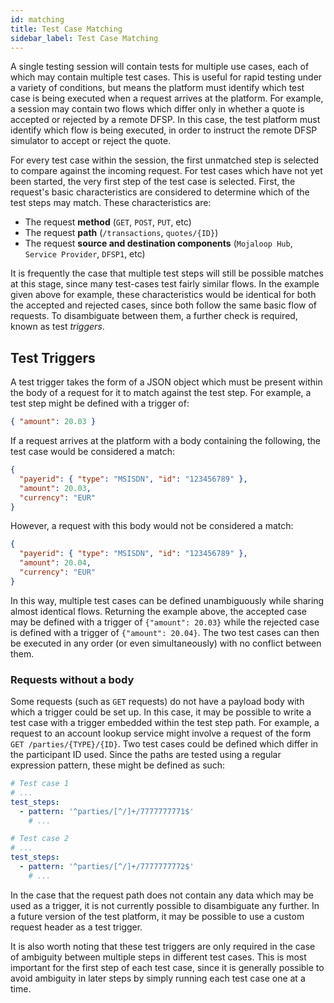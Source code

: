 ```yaml
---
id: matching
title: Test Case Matching
sidebar_label: Test Case Matching
---
```


A single testing session will contain tests for multiple use cases, each of
which may contain multiple test cases. This is useful for rapid testing under a
variety of conditions, but means the platform must identify which test case is
being executed when a request arrives at the platform. For example, a session
may contain two flows which differ only in whether a quote is accepted or
rejected by a remote DFSP. In this case, the test platform must identify which
flow is being executed, in order to instruct the remote DFSP simulator to accept
or reject the quote.

For every test case within the session, the first unmatched step is selected to
compare against the incoming request. For test cases which have not yet been
started, the very first step of the test case is selected. First, the request's
basic characteristics are considered to determine which of the test steps may
match. These characteristics are:

- The request **method** (`GET`, `POST`, `PUT`, etc)
- The request **path** (`/transactions`, `quotes/{ID}`)
- The request **source and destination components** (`Mojaloop Hub`,
  `Service Provider`, `DFSP1`, etc)

It is frequently the case that multiple test steps will still be possible
matches at this stage, since many test-cases test fairly similar flows. In the
example given above for example, these characteristics would be identical for
both the accepted and rejected cases, since both follow the same basic flow of
requests. To disambiguate between them, a further check is required, known as
test _triggers_.

## Test Triggers

A test trigger takes the form of a JSON object which must be present within the
body of a request for it to match against the test step. For example, a test
step might be defined with a trigger of:

```json
{ "amount": 20.03 }
```

If a request arrives at the platform with a body containing the following, the
test case would be considered a match:

```json
{
  "payerid": { "type": "MSISDN", "id": "123456789" },
  "amount": 20.03,
  "currency": "EUR"
}
```

However, a request with this body would not be considered a match:

```json
{
  "payerid": { "type": "MSISDN", "id": "123456789" },
  "amount": 20.04,
  "currency": "EUR"
}
```

In this way, multiple test cases can be defined unambiguously while sharing
almost identical flows. Returning the example above, the accepted case may be
defined with a trigger of `{"amount": 20.03}` while the rejected case is defined
with a trigger of `{"amount": 20.04}`. The two test cases can then be executed
in any order (or even simultaneously) with no conflict between them.

### Requests without a body

Some requests (such as `GET` requests) do not have a payload body with which a
trigger could be set up. In this case, it may be possible to write a test case
with a trigger embedded within the test step path. For example, a request to an
account lookup service might involve a request of the form
`GET /parties/{TYPE}/{ID}`. Two test cases could be defined which differ in the
participant ID used. Since the paths are tested using a regular expression
pattern, these might be defined as such:

```yaml
# Test case 1
# ...
test_steps:
  - pattern: '^parties/[^/]+/7777777771$'
	# ...

# Test case 2
# ...
test_steps:
  - pattern: '^parties/[^/]+/7777777772$'
	# ...
```

In the case that the request path does not contain any data which may be used as
a trigger, it is not currently possible to disambiguate any further. In a future
version of the test platform, it may be possible to use a custom request header
as a test trigger.

It is also worth noting that these test triggers are only required in the case
of ambiguity between multiple steps in different test cases. This is most
important for the first step of each test case, since it is generally possible
to avoid ambiguity in later steps by simply running each test case one at a
time.
